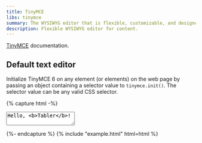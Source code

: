 ```yaml
---
title: TinyMCE
libs: tinymce
summary: The WYSIWYG editor that is flexible, customizable, and designed with the user in mind. TinyMCE can handle any challenge, from the most simple implementation through to the most complex use case.
description: Flexible WYSIWYG editor for content.
---
```


[TinyMCE](https://www.tiny.cloud/docs/) documentation.

## Default text editor

Initialize TinyMCE 6 on any element (or elements) on the web page by passing an object containing a selector value to `tinymce.init()`. The selector value can be any valid CSS selector.

{% capture html -%}
<form method="post">
  <textarea id="tinymce-default">Hello, <b>Tabler</b>!</textarea>
</form>
<script src="{{ cdnUrl }}/dist/libs/tinymce/tinymce.min.js" defer></script>
<script>
  document.addEventListener("DOMContentLoaded", function () {
    let options = {
      selector: "#tinymce-default",
      height: 300,
      menubar: false,
      statusbar: false,
      plugins: [
        "advlist autolink lists link image charmap print preview anchor",
        "searchreplace visualblocks code fullscreen",
        "insertdatetime media table paste code help wordcount",
      ],
      toolbar:
        "undo redo | formatselect | " +
        "bold italic backcolor | alignleft aligncenter " +
        "alignright alignjustify | bullist numlist outdent indent | " +
        "removeformat",
      content_style:
        "body { font-family: -apple-system, BlinkMacSystemFont, San Francisco, Segoe UI, Roboto, Helvetica Neue, sans-serif; font-size: 14px; -webkit-font-smoothing: antialiased; }",
    };
    if (localStorage.getItem("tablerTheme") === "dark") {
      options.skin = "oxide-dark";
      options.content_css = "dark";
    }
    tinyMCE.init(options);
  });
</script>
{%- endcapture %}
{% include "example.html" html=html %}
